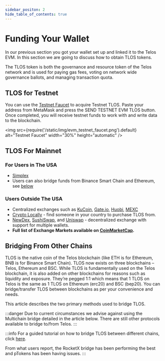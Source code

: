 ---
sidebar_positon: 2
hide_table_of_contents: true
---

# Funding Your Wallet

In our previous section you got your wallet set up and linked it to the Telos EVM. In this section we are going to discuss how to obtain TLOS tokens.

The TLOS token is both the governance and resource token of the Telos network and is used for paying gas fees, voting on network wide governance ballots, and managing transaction quota.

## TLOS for Testnet

You can use the [Testnet Faucet](https://app.telos.net/testnet/developers) to acquire Testnet TLOS. Paste your address from MetaMask and press the SEND TESTNET EVM TLOS button. Once completed, you will receive testnet funds to work with and write data to the blockchain.

<img
    src={require('/static/img/evm_testnet_faucet.png').default}
    alt="Testnet Faucet"
    width="30%"
    height="automatic"
/>

## TLOS For Mainnet

### For Users in The USA

- [Simplex](https://www.telos.net/news/simplex-comes-to-telos)
- Users can also bridge funds from Binance Smart Chain and Ethereum, see [below](#bridging-from-other-chains)

### Users Outside The USA

- Centralized exchanges such as [KuCoin](https://www.kucoin.com/trade/TLOS-USDT), [Gate.io](https://www.gate.io/fr/trade/TLOS\_USDT), [Huobi](https://www.huobi.com/en-us/trade/tlos_usdt?type=spot), [MEXC](https://www.mexc.com/exchange/TLOS_USDT)
- [Crypto Locally](https://cryptolocally.com/en/tlos/buy) - find someone in your country to purchase TLOS from.
- [NewDex](https://newdex.io/trade/eosio.token-tlos-eos), [SushiSwap](https://app.sushi.com/en/swap), and [Uniswap](https://app.uniswap.org/#/swap?use=V2?inputCurrency=ETH\&outputCurrency=0x7825e833d495f3d1c28872415a4aee339d26ac88) - decentralized exchange with support for multiple wallets.
- __Full list of Exchange Markets available on [CoinMarketCap](https://coinmarketcap.com/currencies/telos/markets/).__

## Bridging From Other Chains

TLOS is the native coin of the Telos blockchain (like ETH is for Ethereum, BNB is for Binance Smart Chain). TLOS now exists on three blockchains – Telos, Ethereum and BSC. While TLOS is fundamentally used on the Telos blockchain, it is also added on other blockchains for reasons such as liquidity and exposure. They’re pegged 1:1 which means that 1 TLOS on Telos is the same as 1 TLOS on Ethereum (erc20) and BSC (bep20). You can bridge/transfer TLOS between blockchains as per your convenience and needs.

This article describes the two primary methods used to bridge TLOS.

:::danger
Due to current circumstances we advise against using the Multichain bridge detailed in the article below. There are still other protocols available to bridge to/from Telos.
:::

:::info
For a guided tutorial on how to bridge TLOS between different chains, click [here](https://help.telos.net/en_US/getting-started/how-to-bridge-tlos-between-different-blockchains).

From what users report, the RocketX bridge has been performing the best and pTokens has been having issues.
:::
